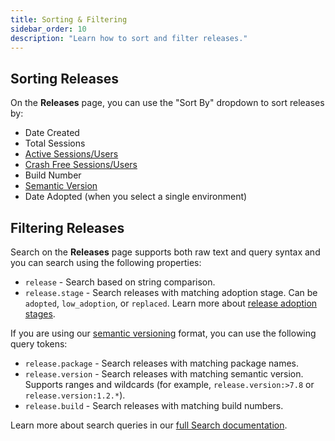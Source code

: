 ```yaml
---
title: Sorting & Filtering
sidebar_order: 10
description: "Learn how to sort and filter releases."
---
```


## Sorting Releases

On the **Releases** page, you can use the "Sort By" dropdown to sort releases by:

- Date Created
- Total Sessions
- [Active Sessions/Users](/product/releases/health/#active-sessionsusers)
- [Crash Free Sessions/Users](/product/releases/health/#crash-free-sessionsusers)
- Build Number
- [Semantic Version](/platform-redirect/?next=/configuration/releases/%23bind-the-version)
- Date Adopted (when you select a single environment)

## Filtering Releases

Search on the **Releases** page supports both raw text and query syntax and you can search using the following properties:

- `release` - Search based on string comparison.
- `release.stage` - Search releases with matching adoption stage. Can be `adopted`, `low_adoption`, or `replaced`. Learn more about [release adoption stages](/product/releases/health/#adoption-stages).

If you are using our [semantic versioning](/platform-redirect/?next=/configuration/releases/%23bind-the-version) format, you can use the following query tokens:

- `release.package` - Search releases with matching package names.
- `release.version` - Search releases with matching semantic version. Supports ranges and wildcards (for example, `release.version:>7.8` or `release.version:1.2.*`).
- `release.build` - Search releases with matching build numbers.

Learn more about search queries in our [full Search documentation](/product/sentry-basics/search/).
